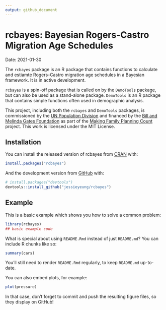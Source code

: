 ```yaml
---
output: github_document
---
```


# rcbayes: Bayesian Rogers-Castro Migration Age Schedules
Date: 2021-01-30

The `rcbayes` package is an R package that contains functions to calculate and estiamte Rogers-Castro migration age schedules in a Bayesian framework.  It is in active development. 

`rcbayes` is a spin-off package that is called on by the `DemoTools` package, but can also be used as a stand-alone package. `DemoTools` is an R package that contains simple functions often used in demographic analysis. 

This project, including both the `rcbayes` and `DemoTools` packages, is commissioned by the [UN Population Division](http://www.un.org/en/development/desa/population/) and financed by the [Bill and Melinda Gates Foundation](https://www.gatesfoundation.org/) as part of the [Making Family Planning Count](http://www.un.org/en/development/desa/population/projects/making-family-planning-count/index.shtml) project. This work is licensed under the MIT License. 

## Installation

You can install the released version of rcbayes from [CRAN](https://CRAN.R-project.org) with:

``` r
install.packages("rcbayes")
```

And the development version from [GitHub](https://github.com/) with:

``` r
# install.packages("devtools")
devtools::install_github("jessieyeung/rcbayes")
```
## Example

This is a basic example which shows you how to solve a common problem:

```r
library(rcbayes)
## basic example code
```

What is special about using `README.Rmd` instead of just `README.md`? You can include R chunks like so:

```r
summary(cars)
```

You'll still need to render `README.Rmd` regularly, to keep `README.md` up-to-date.

You can also embed plots, for example:

```r
plot(pressure)
```

In that case, don't forget to commit and push the resulting figure files, so they display on GitHub!
